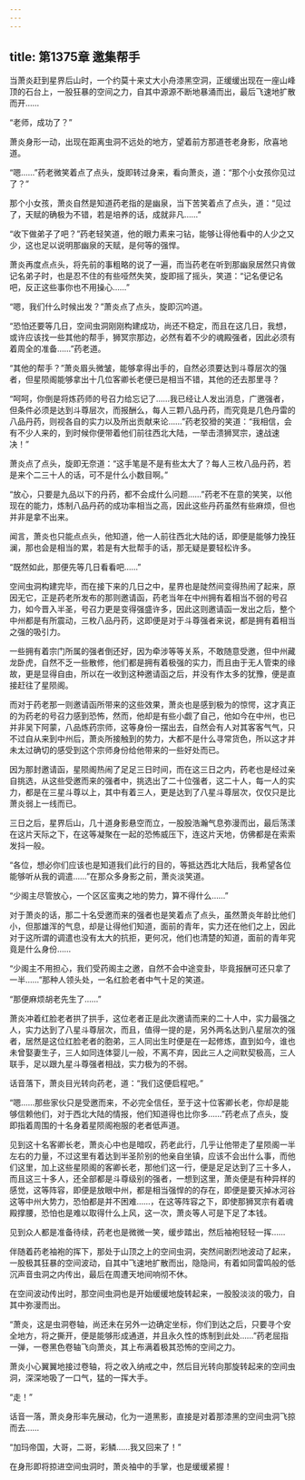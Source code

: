 ```yaml
---
---
---
```

title: 第1375章 邀集帮手
---



当萧炎赶到星界后山时，一个约莫十来丈大小舟漆黑空洞，正缓缓出现在一座山峰顶的石台上，一股狂暴的空间之力，自其中源源不断地暴涌而出，最后飞速地扩散而开……

“老师，成功了？”

萧炎身形一动，出现在距离虫洞不远处的地方，望着前方那道苍老身影，欣喜地道。

“嗯……”药老微笑着点了点头，旋即转过身来，看向萧炎，道：“那个小女孩你见过了？”

那个小女孩，萧炎自然是知道药老指的是幽泉，当下苦笑着点了点头，道：“见过了，天赋的确极为不错，若是培养的话，成就非凡……”

“收下做弟子了吧？”药老轻笑道，他的眼力素来刁钻，能够让得他看中的人少之又少，这也足以说明那幽泉的天赋，是何等的强悍。

萧炎再度点点头，将先前的事粗略的说了一遍，而当药老在听到那幽泉居然只肯做记名弟子时，也是忍不住的有些哑然失笑，旋即摇了摇头，笑道：“记名便记名吧，反正这些事你也不用操心……”

“嗯，我们什么时候出发？”萧炎点了点头，旋即沉吟道。

“恐怕还要等几日，空间虫洞刚刚构建成功，尚还不稳定，而且在这几日，我想，或许应该找一些其他的帮手，狮冥宗那边，必然有着不少的魂殿强者，因此必须有着周全的准备……”药老道。

“其他的帮手？”萧炎眉头微皱，能够拿得出手的，自然必须要达到斗尊层次的强者，但星陨阁能够拿出十几位客卿长老便已是相当不错，其他的还去那里寻？

“呵呵，你倒是将炼药师的号召力给忘记了……我已经让人发出消息，广邀强者，但条件必须是达到斗尊层次，而报酬么，每人三颗八品丹药，而究竟是几色丹雷的八品丹药，则视各自的实力以及所出贡献来论……”药老狡猾的笑道：“我相信，会有不少人来的，到时候你便带着他们前往西北大陆，一举击溃狮冥宗，速战速决！”

萧炎点了点头，旋即无奈道：“这手笔是不是有些太大了？每人三枚八品丹药，若是来个二三十人的话，可不是什么小数目啊。”

“放心，只要是九品以下的丹药，都不会成什么问题……”药老不在意的笑笑，以他现在的能力，炼制八品丹药的成功率相当之高，因此这些丹药虽然有些麻烦，但也并非是拿不出来。

闻言，萧炎也只能点点头，他知道，他一人前往西北大陆的话，即便是能够力挽狂澜，那也会是相当的累，若是有大批帮手的话，那无疑是要轻松许多。

“既然如此，那便先等几日看看吧……”

空间虫洞构建完毕，而在接下来的几日之中，星界也是陡然间变得热闹了起来，原因无它，正是药老所发布的那则邀请函，药老当年在中州拥有着相当不弱的号召力，如今晋入半圣，号召力更是变得强盛许多，因此这则邀请函一发出之后，整个中州都是有所震动，三枚八品丹药，这即便是对于斗尊强者来说，都是拥有着相当之强的吸引力。

一些拥有着宗门所属的强者倒还好，因为牵涉等等关系，不敢随意受邀，但中州藏龙卧虎，自然不乏一些散修，他们都是拥有着极强的实力，而且由于无人管束的缘故，更是显得自由，所以在一收到这种邀请函之后，并没有作太多的犹豫，便是直接赶往了星陨阁。

而对于药老那一则邀请函所带来的这些效果，萧炎也是感到极为的惊愕，这才真正的为药老的号召力感到恐怖，然而，他却是有些小觑了自己，他如今在中州，也已并非吴下阿蒙，八品炼药宗师，这等身份一摆出去，自然会有人对其客客气气，只不过自从来到中州后，萧炎所接触到的势力，大都不是什么寻常货色，所以这才并未太过确切的感受到这个宗师身份给他带来的一些好处而已。

因为那封邀请函，星陨阁热闹了足足三日时间，而在这三日之内，药老也是经过亲自挑选，从这些受邀而来的强者中，挑选出了二十位强者，这二十人，每一人的实力，都是在三星斗尊以上，其中有着三人，更是达到了八星斗尊层次，仅仅只是比萧炎弱上一线而已。

三日之后，星界后山，几十道身影悬空而立，一股股浩瀚气息弥漫而出，最后荡漾在这片天际之下，在这等凝聚在一起的恐怖威压下，连这片天地，仿佛都是在索索发抖一般。

“各位，想必你们应该也是知道我们此行的目的，等抵达西北大陆后，我希望各位能够听从我的调遣……”在那众多身影之前，萧炎淡笑道。

“少阁主尽管放心，一个区区蛮夷之地的势力，算不得什么……”

对于萧炎的话，那二十名受邀而来的强者也是笑着点了点头，虽然萧炎年龄比他们小，但那雄浑的气息，却是让得他们知道，面前的青年，实力还在他们之上，因此对于这所谓的调遣也没有太大的抗拒，更何况，他们也清楚的知道，面前的青年究竟是什么身份……

“少阁主不用担心，我们受药阁主之邀，自然不会中途变卦，毕竟报酬可还只拿了一半……”那种人领头处，一名红脸老者中气十足的笑道。

“那便麻烦胡老先生了……”

萧炎冲着红脸老者拱了拱手，这位老者正是此次邀请而来的二十人中，实力最强之人，实力达到了八星斗尊层次，而且，值得一提的是，另外两名达到八星层次的强者，居然是这位红脸老者的胞弟，三人同出生时便是在一起修炼，直到如今，谁也未曾娶妻生子，三人如同连体婴儿一般，不离不弃，因此三人之间默契极高，三人联手，足以跟九星斗尊强者相战，实力极为的不弱。

话音落下，萧炎目光转向药老，道：“我们这便启程吧。”

“嗯……那些家伙只是受邀而来，不必完全信任，至于这十位客卿长老，你却是能够信赖他们，对于西北大陆的情报，他们知道得也比你多……”药老点了点头，旋即指着周围的十名身着星陨阁袍服的老者低声道。

见到这十名客卿长老，萧炎心中也是暗叹，药老此行，几乎让他带走了星陨阁一半左右的力量，不过这里有着达到半圣阶别的他亲自坐镇，应该不会出什么事，而他们这里，加上这些星陨阁的客卿长老，那他们这一行，便是足足达到了三十多人，而且这三十多人，还全部都是斗尊级别的强者，一想到这里，萧炎便是有种异样的感觉，这等阵容，即便是放眼中州，都是相当强悍的的存在，即便是要灭掉冰河谷这等中州大势力，恐怕都是并不困难……，在这等阵容之下，即使那狮冥宗有着魂殿撑腰，恐怕也是难以取得什么上风，这一次，萧炎等人可是下足了本钱。

见到众人都是准备待续，药老也是微微一笑，缓步踏出，然后袖袍轻轻一挥……

伴随着药老袖袍的挥下，那处于山顶之上的空间虫洞，突然间剧烈地波动了起来，一股极其狂暴的空间波动，自其中飞速地扩散而出，隐隐间，有着如同雷鸣般的低沉声音虫洞之内传出，最后在周遭天地间响彻不休。

在空间波动传出时，那空间虫洞也是开始缓缓地旋转起来，一股股淡淡的吸力，自其中弥漫而出。

“萧炎，这是虫洞卷轴，尚还未在另外一边确定坐标，你们到达之后，只要寻个安全地方，将之撕开，便是能够形成通道，并且永久性的炼制到此处……”药老屈指一弹，一卷黑色卷轴飞向萧炎，其上布满着极其恐怖的空间之力。

萧炎小心翼翼地接过卷轴，将之收入纳戒之中，然后目光转向那旋转起来的空间虫洞，深深地吸了一口气，猛的一挥大手。

“走！”

话音一落，萧炎身形率先展动，化为一道黑影，直接是对着那漆黑的空间虫洞飞掠而去……

“加玛帝国，大哥，二哥，彩鳞……我又回来了！”

在身形即将掠进空间虫洞时，萧炎袖中的手掌，也是缓缓紧握！
